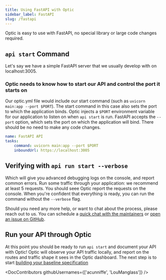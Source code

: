 ```yaml
---
title: Using FastAPI with Optic
sidebar_label: FastAPI
slug: /fastapi
---
```


Optic is easy to use with FastAPI, no special library or large code changes required.

## `api start` Command

Let's say we have a simple FastAPI server that we usually develop with on localhost:3005.

### Optic needs to know how to start our API and control the port it starts on

Our optic.yml file would include our start command (such as `uvicorn main:app --port $PORT`). The start command in this case also sets the port to which the application binds. Optic injects a `$PORT` environment variable for our application to listen on when `api start` is run. FastAPI accepts the `--port` option, which sets the port on which the application will bind. There should be no need to make any code changes.

``` yaml
name: FastAPI API
tasks:
    command: uvicorn main:app --port $PORT
    inboundUrl: https://localhost:3005
```

## Verifying with `api run start --verbose`

Which will give you advanced debugging logs on the console, and report common errors. Run some traffic through your application: we recommend at least 5 requests. You should seee Optic report the requests on the console. When you're confident that everything is ready, you can run the command without the `--verbose` flag.

Should you need any more help, or want to chat about the process, please reach out to us. You can schedule a [quick chat with the maintainers](https://calendly.com/opticlabs/maintainer-office-hours) or [open an issue on GitHub](https://github.com/opticdev/optic/issues/new?title=API%20Init:%20).

## Run your API through Optic

At this point you should be ready to run `api start` and document your API with Optic! Optic will observe your API traffic locally, and report on the routes and traffic shape it sees in the Optic dashboard. The next step is to start [building your baseline specification](/docs/using/baseline)


<DocContributors githubUsernames={['acunniffe', 'LouManglass']} />

